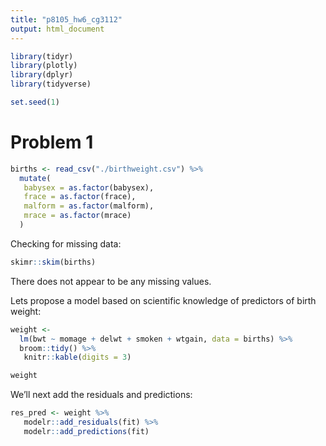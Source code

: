 ```yaml
---
title: "p8105_hw6_cg3112"
output: html_document
---
```


```r
library(tidyr)
library(plotly)
library(dplyr)
library(tidyverse)

set.seed(1)
```


# Problem 1

```r
births <- read_csv("./birthweight.csv") %>%
  mutate(
   babysex = as.factor(babysex),
   frace = as.factor(frace),
   malform = as.factor(malform),
   mrace = as.factor(mrace)
  )

```

Checking for missing data:
```r
skimr::skim(births)
```
There does not appear to be any missing values.

Lets propose a model based on scientific knowledge of predictors of birth weight:

```r
weight <-
  lm(bwt ~ momage + delwt + smoken + wtgain, data = births) %>% 
  broom::tidy() %>%
   knitr::kable(digits = 3)

weight
```

We'll next add the residuals and predictions: 
```r
res_pred <- weight %>%
   modelr::add_residuals(fit) %>%
   modelr::add_predictions(fit)
```

